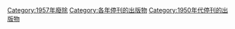[[Category:1957年廢除|Category:1957年廢除]]
[[Category:各年停刊的出版物|Category:各年停刊的出版物]]
[[Category:1950年代停刊的出版物|Category:1950年代停刊的出版物]]